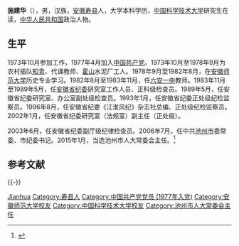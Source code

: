 '''施建华'''（{{bd|1956年|9月||catIdx=Shi施|}}），男，汉族，[[安徽|安徽]][[寿县|寿县]]人，大学本科学历，[[中国科学技术大学|中国科学技术大学]]研究生在读，[[中华人民共和国|中华人民共和国]]政治人物。

== 生平 ==
1973年10月参加工作，1977年4月加入[[中国共产党|中国共产党]]。1973年10月至1978年9月为农村插队[[知青|知青]]、代课教师、[[霍山|霍山]]水泥厂工人。1978年9月至1982年8月，在[[安徽师范大学|安徽师范大学]]历史专业学习。1982年8月至1983年11月，任[[六安一中|六安一中]]教师。1983年11月至1989年5月，任[[安徽省纪委|安徽省纪委]]研究室工作人员、正科级检查员。1989年5月，任安徽省纪委研究室、办公室副处级检查员。1993年1月，任安徽省纪委正处级纪检监察员。1996年8月，任安徽省纪委《江淮风纪》杂志社总编、正处级纪检监察员。2002年1月，任安徽省纪委研究室（法规室）副主任（正处级）。

2003年6月，任安徽省纪委副厅级纪律检查员。2006年7月，任中共[[池州市|池州市]]委常委、市纪委书记。2015年1月，当选池州市人大常委会主任。<ref>{{cite news|url=http://district.ce.cn/newarea/sddy/201501/27/t20150127_4442350.shtml|title=池州市纪委书记施建华当选市人大常委会主任 朱鸿任副主任|date=2015-01-27|publisher=中国经济网|accessdate=2021-03-31|archive-date=2017-08-13|archive-url=https://web.archive.org/web/20170813012034/http://district.ce.cn/newarea/sddy/201501/27/t20150127_4442350.shtml|dead-url=no}}</ref>

== 参考文献 ==
{{Reflist}}

{{-}}
{{s-start}}
{{s-par|prc-lpc}}
{{s-before|[[陈士宽|陈士宽]]}}
{{s-ttl|title=池州市人大常委会主任|years=2015年1月－2018年1月}}
{{s-after|[[金庆丰|金庆丰]]}}
{{s-end}}

{{中国政治人物小作品}}
{{DEFAULTSORT:Shi施}}
[[Category:施姓|Jianhua]]
[[Category:寿县人|Category:寿县人]]
[[Category:中国共产党党员_(1977年入党)|Category:中国共产党党员 (1977年入党)]]
[[Category:安徽师范大学校友|Category:安徽师范大学校友]]
[[Category:中国科学技术大学校友|Category:中国科学技术大学校友]]
[[Category:池州市人大常委会主任|Category:池州市人大常委会主任]]